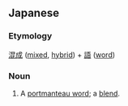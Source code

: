 ==Japanese==
{{ja-kanjitab|こん|せい|ご|yomi=on}}

===Etymology===
[[混成]] ([[mixed]], [[hybrid]]) + [[語]] ([[word]])

===Noun===
{{ja-noun|こんせいご}}

# A [[portmanteau word]]; a [[blend]].